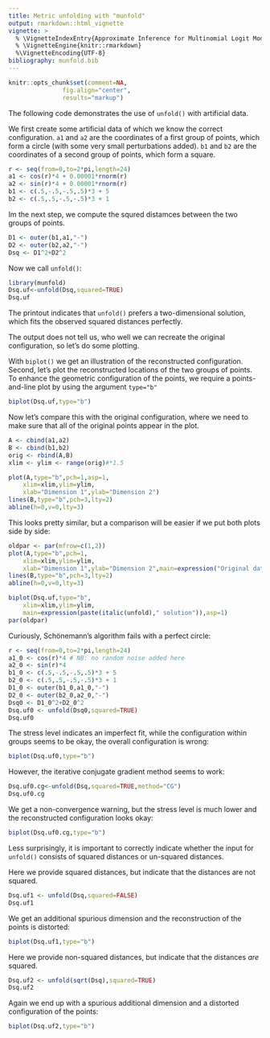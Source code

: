 ```yaml
---
title: Metric unfolding with "munfold"
output: rmarkdown::html_vignette
vignette: >
  % \VignetteIndexEntry{Approximate Inference for Multinomial Logit Models with Random Effects}
  % \VignetteEngine{knitr::rmarkdown}
  %\VignetteEncoding{UTF-8}
bibliography: munfold.bib
---
```


```r
knitr::opts_chunk$set(comment=NA,
               fig.align="center",
               results="markup")
```

The following code demonstrates the use of `unfold()` with artificial data.

We first create some artificial data of which we know the correct configuration.
`a1` and `a2` are the coordinates of a first group of points, which form a
circle (with some very small perturbations added). 
`b1` and `b2` are the coordinates of a second group of points, which form a square.
```r
r <- seq(from=0,to=2*pi,length=24)
a1 <- cos(r)*4 + 0.00001*rnorm(r)
a2 <- sin(r)*4 + 0.00001*rnorm(r)
b1 <- c(.5,-.5,-.5,.5)*3 + 5
b2 <- c(.5,.5,-.5,-.5)*3 + 1
```
Im the next step, we compute the squred distamces between the two groups of points.
```r
D1 <- outer(b1,a1,"-")
D2 <- outer(b2,a2,"-")
Dsq <- D1^2+D2^2
```
Now we call `unfold()`:
```r
library(munfold)
Dsq.uf<-unfold(Dsq,squared=TRUE)
Dsq.uf
```

The printout indicates that `unfold()` prefers a two-dimensional solution, which
fits the observed squared distances perfectly. 

The output does not tell us, who well we can recreate the original
configuration, so let's do some plotting.

With `biplot()` we get an illustration of the reconstructed configuration.
Second, let's plot the reconstructed locations of the two groups of points.
To enhance the geometric configuration of the points, we require a
points-and-line plot by using the argument `type="b"`
```r
biplot(Dsq.uf,type="b")
```

Now let's compare this with the original configuration, where we need to make
sure that all of the original points appear in the plot.

```r
A <- cbind(a1,a2)
B <- cbind(b1,b2)
orig <- rbind(A,B)
xlim <- ylim <- range(orig)#*1.5

plot(A,type="b",pch=1,asp=1,
    xlim=xlim,ylim=ylim,
    xlab="Dimension 1",ylab="Dimension 2")
lines(B,type="b",pch=3,lty=2)
abline(h=0,v=0,lty=3)
```

This looks pretty similar, but a comparison will be easier if we put both plots
side by side:

```r
oldpar <- par(mfrow=c(1,2))
plot(A,type="b",pch=1,
    xlim=xlim,ylim=ylim,
    xlab="Dimension 1",ylab="Dimension 2",main=expression("Original data"),asp=1)
lines(B,type="b",pch=3,lty=2)
abline(h=0,v=0,lty=3)

biplot(Dsq.uf,type="b",
    xlim=xlim,ylim=ylim,
    main=expression(paste(italic(unfold)," solution")),asp=1)
par(oldpar)
```

Curiously, Schönemann's algorithm fails with a perfect circle:

```r
r <- seq(from=0,to=2*pi,length=24)
a1_0 <- cos(r)*4 # NB: no random noise added here
a2_0 <- sin(r)*4
b1_0 <- c(.5,-.5,-.5,.5)*3 + 5
b2_0 <- c(.5,.5,-.5,-.5)*3 + 1
D1_0 <- outer(b1_0,a1_0,"-")
D2_0 <- outer(b2_0,a2_0,"-")
Dsq0 <- D1_0^2+D2_0^2
Dsq.uf0 <- unfold(Dsq0,squared=TRUE)
Dsq.uf0
```
The stress level indicates an imperfect fit, while the configuration within
groups seems to be okay, the overall configuration is wrong:

```r
biplot(Dsq.uf0,type="b")
```


However, the iterative conjugate gradient method seems to work:

```r
Dsq.uf0.cg<-unfold(Dsq,squared=TRUE,method="CG")
Dsq.uf0.cg
```
We get a non-convergence warning, but the stress level is much lower and the
reconstructed configuration looks okay:
```r
biplot(Dsq.uf0.cg,type="b")
```

Less surprisingly, it is important to correctly indicate whether the input for
`unfold()` consists of squared distances or un-squared distances. 

Here we provide squared distances, but indicate that the distances are not
squared. 
```r
Dsq.uf1 <- unfold(Dsq,squared=FALSE)
Dsq.uf1
```

We get an additional spurious dimension and the reconstruction of the points is distorted:

```r
biplot(Dsq.uf1,type="b")
```

Here we provide non-squared distances, but indicate that the distances *are*
squared. 
```r
Dsq.uf2 <- unfold(sqrt(Dsq),squared=TRUE)
Dsq.uf2
```

Again we end up with a spurious additional dimension and a distorted
configuration of the points:

```r
biplot(Dsq.uf2,type="b")
```
